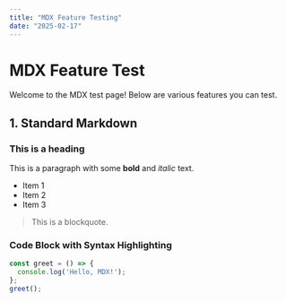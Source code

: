 ```yaml
---
title: "MDX Feature Testing"
date: "2025-02-17"
---
```


# MDX Feature Test

Welcome to the MDX test page! Below are various features you can test.

## 1. Standard Markdown

### This is a heading
This is a paragraph with some **bold** and *italic* text.

- Item 1
- Item 2
- Item 3

> This is a blockquote.

### Code Block with Syntax Highlighting

```javascript
const greet = () => {
  console.log('Hello, MDX!');
};
greet();